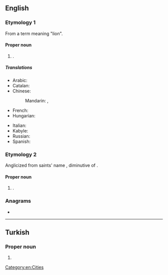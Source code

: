{{also|oran|orán|Orán|órán|òran}}
==English==
{{wikipedia}}

===Etymology 1===
From a {{bor|en|ber}} term meaning "lion".

====Proper noun====
{{en-proper noun}}

# {{place|en|port|c/Algeria}}.

=====Translations=====
{{trans-top|port of Algeria}}
* Arabic: {{t|ar|وَهْرَان|f}}
* Catalan: {{t|ca|Orà}}
* Chinese:
*: Mandarin: {{t+|cmn|奧蘭}}, {{t+|cmn|奥兰|tr=Àolán}}
* French: {{t+|fr|Oran}}
* Hungarian: {{t|hu|Orán}}
{{trans-mid}}
* Italian: {{t+|it|Orano}}
* Kabyle: {{t|kab|ⵡⴻⵂⵔⴰⵏ|tr=Wehran}}
* Russian: {{t|ru|Ора́н|m}}
* Spanish: {{t+|es|Orán}}
{{trans-bottom}}

===Etymology 2===
Anglicized from {{bor|en|sga|-}} saints' name {{m|sga|Odrán}}, diminutive of {{m|sga|odhar||dun, sallow}}.

====Proper noun====
{{en-proper noun}}

# {{given name|en|male|from=Irish}}.

===Anagrams===
* {{anagrams|en|a=anor|Arno|Aron|NRAO|Nora|Rona|roan|rona}}

[[Category:en:Cities]]

----

==Turkish==

===Proper noun===
{{tr-proper noun}}

# {{given name|tr|male}}